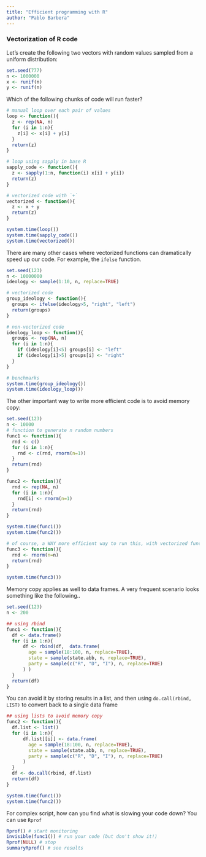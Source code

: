 ```yaml
---
title: "Efficient programming with R"
author: "Pablo Barbera"
---
```


### Vectorization of R code

Let's create the following two vectors with random values sampled from a uniform distribution:

```r
set.seed(777)
n <- 1000000
x <- runif(n)
y <- runif(n)
```

Which of the following chunks of code will run faster?

```r
# manual loop over each pair of values
loop <- function(){
  z <- rep(NA, n)
  for (i in 1:n){
    z[i] <- x[i] + y[i]
  }
  return(z)
}
```

```r
# loop using sapply in base R
sapply_code <- function(){
  z <- sapply(1:n, function(i) x[i] + y[i])
  return(z)
}
```

```r
# vectorized code with `+`
vectorized <- function(){
  z <- x + y
  return(z)
}
```


```r
system.time(loop())
system.time(sapply_code())
system.time(vectorized())
```

There are many other cases where vectorized functions can dramatically speed up our code. For example, the `ifelse` function.

```r
set.seed(123)
n <- 10000000
ideology <- sample(1:10, n, replace=TRUE)

# vectorized code
group_ideology <- function(){
  groups <- ifelse(ideology>5, "right", "left")
  return(groups)
}

# non-vectorized code
ideology_loop <- function(){
  groups <- rep(NA, n)
  for (i in 1:n){
    if (ideology[i]<5) groups[i] <- "left"
    if (ideology[i]>5) groups[i] <- "right"
  }
}

# benchmarks
system.time(group_ideology())
system.time(ideology_loop())
```

The other important way to write more efficient code is to avoid memory copy:

```r
set.seed(123)
n <- 10000
# function to generate n random numbers
func1 <- function(){
  rnd <- c()
  for (i in 1:n){
    rnd <- c(rnd, rnorm(n=1))
  }
  return(rnd)
}

func2 <- function(){
  rnd <- rep(NA, n)
  for (i in 1:n){
    rnd[i] <- rnorm(n=1)
  }
  return(rnd)
}

system.time(func1())
system.time(func2())

# of course, a WAY more efficient way to run this, with vectorized function...
func3 <- function(){
  rnd <- rnorm(n=n)
  return(rnd)
}

system.time(func3())

```

Memory copy applies as well to data frames. A very frequent scenario looks something like the following..

```r
set.seed(123)
n <- 200

## using rbind
func1 <- function(){
  df <- data.frame()
  for (i in 1:n){
      df <- rbind(df,  data.frame(
        age = sample(18:100, n, replace=TRUE),
        state = sample(state.abb, n, replace=TRUE),
        party = sample(c("R", "D", "I"), n, replace=TRUE)
      ) )
  }
  return(df)
}
```

You can avoid it by storing results in a list, and then using `do.call(rbind, LIST)` to convert back to a single data frame

```r
## using lists to avoid memory copy
func2 <- function(){
  df.list <- list()
  for (i in 1:n){
      df.list[[i]] <- data.frame(
        age = sample(18:100, n, replace=TRUE),
        state = sample(state.abb, n, replace=TRUE),
        party = sample(c("R", "D", "I"), n, replace=TRUE)
      )
  }
  df <- do.call(rbind, df.list)
  return(df)
}

system.time(func1())
system.time(func2())
```

For complex script, how can you find what is slowing your code down? You can use `Rprof`

```r
Rprof() # start monitoring
invisible(func1()) # run your code (but don't show it!)
Rprof(NULL) # stop
summaryRprof() # see results
```
